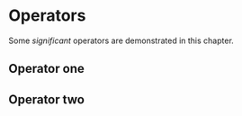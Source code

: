 # Operators

Some _significant_ operators are demonstrated in this chapter.

## Operator one

## Operator two
